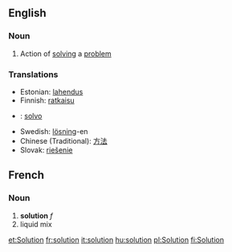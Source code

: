 ==English==
===Noun===
#Action of [[solving]] a [[problem]]

===Translations===
*Estonian: [[lahendus]]
*Finnish: [[ratkaisu]]
* {{io}} : [[solvo]]
*Swedish: [[lösning]]-en
*Chinese (Traditional): [[方法]]
*Slovak: [[riešenie]]

==French==
===Noun===
# '''solution''' ''f''
# liquid mix

[[et:Solution]]
[[fr:solution]]
[[it:solution]]
[[hu:solution]]
[[pl:Solution]]
[[fi:Solution]]